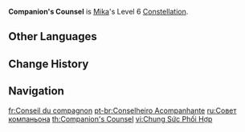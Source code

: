 {{Constellation Infobox
|image         = Constellation Companion's Counsel.png
|character     = Mika
|level         = 6
|description   = The maximum number of Detector stacks that [[Starfrost Swirl]]'s Soulwind can gain is increased by 1. You need to have unlocked the Passive Talent "[[Suppressive Barrage]]" first.<br>Additionally, active characters affected by Soulwind will deal 60% more Physical CRIT DMG.
|utility1      = CRIT DMG
}}
'''Companion's Counsel''' is [[Mika]]'s Level 6 [[Constellation]].

==Other Languages==
{{Other Languages
|en        = Companion's Counsel
|zhs       = 依随的策援
|zhs_rm    = Yīsuí de Cèyuán
|zht       = 依隨的策援
|zht_rm    = Yīsuí de Cèyuán
|zh_tl     = 
|ja        = 臨機の策応
|ja_rm     = Rinki no Sakuou
|ja_tl     = Ad-hoc Approach
|ko        = 동반 도우미
|ko_tl     = Accompanying Helper
|es        = Asistencia táctica
|es_tl     = Tactical Assistance
|fr        = Conseil du compagnon
|fr_tl     = Companion's Counsel
|ru        = Совет компаньона
|ru_tl     = Companion's Counsel
|th        = Companion's Counsel
|vi        = Chung Sức Phối Hợp
|vi_tl     = 
|de        = Unterstützung von Mitstreitern
|de_tl     = Support from Comrades-In-Arms
|id        = Companion's Counsel
|pt        = Conselheiro Acompanhante
|pt_tl     = Accompanying Advisor
|tr        = Yoldaş Yardımı
|tr_tl     = Companion's Counsel
|it        = Consiglio del compagno
|it_tl     = The Companion's Advice
}}

==Change History==
{{Change History|3.5}}

==Navigation==
{{Talent Navbox|Mika}}

[[fr:Conseil du compagnon]]
[[pt-br:Conselheiro Acompanhante]]
[[ru:Совет компаньона]]
[[th:Companion's Counsel]]
[[vi:Chung Sức Phối Hợp]]